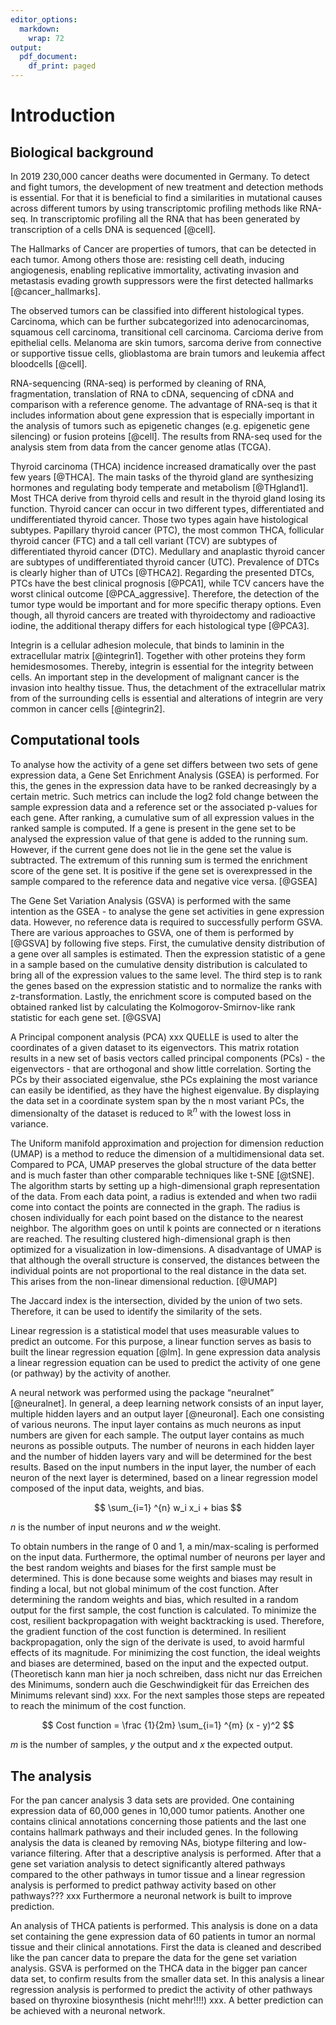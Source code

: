 ```yaml
---
editor_options: 
  markdown: 
    wrap: 72
output:
  pdf_document:
    df_print: paged
---
```


# Introduction

## Biological background

In 2019 230,000 cancer deaths were documented in
Germany\footnote{ https://www.krebsinformationsdienst.de/tumorarten/grundlagen/krebsstatistiken.php}.
To detect and fight tumors, the development of new treatment and
detection methods is essential. For that it is beneficial to find a
similarities in mutational causes across different tumors by using
transcriptomic profiling methods like RNA-seq. In transcriptomic
profiling all the RNA that has been generated by transcription of a
cells DNA is sequenced [@cell].

The Hallmarks of Cancer are properties of tumors, that can be detected
in each tumor. Among others those are: resisting cell death, inducing
angiogenesis, enabling replicative immortality, activating invasion and
metastasis evading growth suppressors were the first detected hallmarks
[@cancer_hallmarks].

The observed tumors can be classified into different histological types.
Carcinoma, which can be further subcategorized into adenocarcinomas,
squamous cell carcinoma, transitional cell carcinoma. Carcioma derive
from epithelial cells. Melanoma are skin tumors, sarcoma derive from
connective or supportive tissue cells, glioblastoma are brain tumors and
leukemia affect bloodcells [@cell].

RNA-sequencing (RNA-seq) is performed by cleaning of RNA, fragmentation,
translation of RNA to cDNA, sequencing of cDNA and comparison with a
reference genome. The advantage of RNA-seq is that it includes
information about gene expression that is especially important in the
analysis of tumors such as epigenetic changes (e.g. epigenetic gene
silencing) or fusion proteins [@cell]. The results from RNA-seq used for
the analysis stem from data from the cancer genome atlas (TCGA).

Thyroid carcinoma (THCA) incidence increased dramatically over the past
few years [@THCA]. The main tasks of the thyroid gland are synthesizing
hormones and regulating body temperate and metabolism [@THgland1]. Most
THCA derive from thyroid cells and result in the thyroid gland losing
its function. Thyroid cancer can occur in two different types,
differentiated and undifferentiated thyroid cancer. Those two types
again have histological subtypes. Papillary thyroid cancer (PTC), the
most common THCA, follicular thyroid cancer (FTC) and a tall cell
variant (TCV) are subtypes of differentiated thyroid cancer (DTC).
Medullary and anaplastic thyroid cancer are subtypes of undifferentiated
thyroid cancer (UTC). Prevalence of DTCs is clearly higher than of UTCs
[@THCA2]. Regarding the presented DTCs, PTCs have the best clinical
prognosis [@PCA1], while TCV cancers have the worst clinical outcome
[@PCA_aggressive]. Therefore, the detection of the tumor type would be
important and for more specific therapy options. Even though, all
thyroid cancers are treated with thyroidectomy and radioactive iodine,
the additional therapy differs for each histological type [@PCA3].

Integrin is a cellular adhesion molecule, that binds to laminin in the
extracellular matrix [@integrin1]. Together with other proteins they
form hemidesmosomes. Thereby, integrin is essential for the integrity
between cells. An important step in the development of malignant cancer
is the invasion into healthy tissue. Thus, the detachment of the
extracellular matrix from of the surrounding cells is essential and
alterations of integrin are very common in cancer cells [@integrin2].

## Computational tools

To analyse how the activity of a gene set differs between two sets of
gene expression data, a Gene Set Enrichment Analysis (GSEA) is
performed. For this, the genes in the expression data have to be ranked
decreasingly by a certain metric. Such metrics can include the log2 fold
change between the sample expression data and a reference set or the
associated p-values for each gene. After ranking, a cumulative sum of
all expression values in the ranked sample is computed. If a gene is
present in the gene set to be analysed the expression value of that gene
is added to the running sum. However, if the current gene does not lie
in the gene set the value is subtracted. The extremum of this running
sum is termed the enrichment score of the gene set. It is positive if
the gene set is overexpressed in the sample compared to the reference
data and negative vice versa. [@GSEA]

The Gene Set Variation Analysis (GSVA) is performed with the same
intention as the GSEA - to analyse the gene set activities in gene
expression data. However, no reference data is required to successfully
perform GSVA. There are various approaches to GSVA, one of them is
performed by [@GSVA] by following five steps. First, the cumulative
density distribution of a gene over all samples is estimated. Then the
expression statistic of a gene in a sample based on the cumulative
density distribution is calculated to bring all of the expression values
to the same level. The third step is to rank the genes based on the
expression statistic and to normalize the ranks with z-transformation.
Lastly, the enrichment score is computed based on the obtained ranked
list by calculating the Kolmogorov-Smirnov-like rank statistic for each
gene set. [@GSVA]

A Principal component analysis (PCA) xxx QUELLE is used to alter the
coordinates of a given dataset to its eigenvectors. This matrix rotation
results in a new set of basis vectors called principal components (PCs)
- the eigenvectors - that are orthogonal and show little correlation.
Sorting the PCs by their associated eigenvalue, sthe PCs explaining the
most variance can easily be identified, as they have the highest
eigenvalue. By displaying the data set in a coordinate system span by
the n most variant PCs, the dimensionalty of the dataset is reduced to
$\mathbb{R}^n$ with the lowest loss in variance.

The Uniform manifold approximation and projection for dimension
reduction (UMAP) is a method to reduce the dimension of a
multidimensional data set. Compared to PCA, UMAP preserves the global
structure of the data better and is much faster than other comparable
techniques like t-SNE [@tSNE]. The algorithm starts by setting up a
high-dimensional graph representation of the data. From each data point,
a radius is extended and when two radii come into contact the points are
connected in the graph. The radius is chosen individually for each point
based on the distance to the nearest neighbor. The algorithm goes on
until k points are connected or n iterations are reached. The resulting
clustered high-dimensional graph is then optimized for a visualization
in low-dimensions. A disadvantage of UMAP is that although the overall
structure is conserved, the distances between the individual points are
not proportional to the real distance in the data set. This arises from
the non-linear dimensional reduction. [@UMAP]

The Jaccard index is the intersection, divided by the union of two sets.
Therefore, it can be used to identify the similarity of the sets.

Linear regression is a statistical model that uses measurable values to
predict an outcome. For this purpose, a linear function serves as basis
to built the linear regression equation [@lm]. In gene expression data
analysis a linear regression equation can be used to predict the
activity of one gene (or pathway) by the activity of another.

A neural network was performed using the package "neuralnet"
[@neuralnet]. In general, a deep learning network consists of an input
layer, multiple hidden layers and an output layer [@neuronal]. Each one
consisting of various neurons. The input layer contains as much neurons
as input numbers are given for each sample. The output layer contains as
much neurons as possible outputs. The number of neurons in each hidden
layer and the number of hidden layers vary and will be determined for
the best results. Based on the input numbers in the input layer, the
number of each neuron of the next layer is determined, based on a linear
regression model composed of the input data, weights, and bias.

$$
\sum_{i=1} ^{n} w_i x_i + bias
$$

*n* is the number of input neurons and *w* the weight.

To obtain numbers in the range of 0 and 1, a min/max-scaling is
performed on the input data. Furthermore, the optimal number of neurons
per layer and the best random weights and biases for the first sample
must be determined. This is done because some weights and biases may
result in finding a local, but not global minimum of the cost function.
After determining the random weights and bias, which resulted in a
random output for the first sample, the cost function is calculated. To
minimize the cost, resilient backpropagation with weight backtracking is
used. Therefore, the gradient function of the cost function is
determined. In resilient backpropagation, only the sign of the derivate
is used, to avoid harmful effects of its magnitude. For minimizing the
cost function, the ideal weights and biases are determined, based on the
input and the expected output. (Theoretisch kann man hier ja noch
schreiben, dass nicht nur das Erreichen des Minimums, sondern auch die
Geschwindigkeit für das Erreichen des Minimums relevant sind) xxx. For
the next samples those steps are repeated to reach the minimum of the
cost function.

$$
Cost function = \frac {1}{2m} \sum_{i=1} ^{m} (x - y)^2
$$

*m* is the number of samples, *y* the output and *x* the expected
output.

## The analysis

For the pan cancer analysis 3 data sets are provided. One containing
expression data of 60,000 genes in 10,000 tumor patients. Another one
contains clinical annotations concerning those patients and the last one
contains hallmark pathways and their included genes. In the following
analysis the data is cleaned by removing NAs, biotype filtering and
low-variance filtering. After that a descriptive analysis is performed.
After that a gene set variation analysis to detect significantly altered
pathways compared to the other pathways in tumor tissue and a linear
regression analysis is performed to predict pathway activity based on
other pathways??? xxx Furthermore a neuronal network is built to improve
prediction.

An analysis of THCA patients is performed. This analysis is done on a
data set containing the gene expression data of 60 patients in tumor an
normal tissue and their clinical annotations. First the data is cleaned
and described like the pan cancer data to prepare the data for the gene
set variation analysis. GSVA is performed on the THCA data in the bigger
pan cancer data set, to confirm results from the smaller data set. In
this analysis a linear regression analysis is performed to predict the
activity of other pathways based on thyroxine biosynthesis (nicht
mehr!!!!) xxx. A better prediction can be achieved with a neuronal
network.
